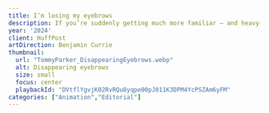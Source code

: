 ```yaml
---
title: I’m losing my eyebrows
description: If you’re suddenly getting much more familiar – and heavy-handed – with your eyebrow pencil, it might be because your eyebrows are starting to thin out. The reasons can be any combination of age, genetics, lifestyle and perhaps even some worrying health conditions.
year: '2024'
client: HuffPost
artDirection: Benjamin Currie
thumbnail:
  url: "TommyParker_DisappearingEyebrows.webp"
  alt: Disappearing eyebrows
  size: small
  focus: center
  playbackId: "DVtflYgvjK02RvRQu8yqpe00pJ011K3DPM4YcPSZAm6yFM"
categories: ["Animation","Editorial"]
---
```


<ProjectVideo
  playbackId="DVtflYgvjK02RvRQu8yqpe00pJ011K3DPM4YcPSZAm6yFM"
  aspectRatio="16/9"
  className="video-container aspect-[16/9]"
/>


